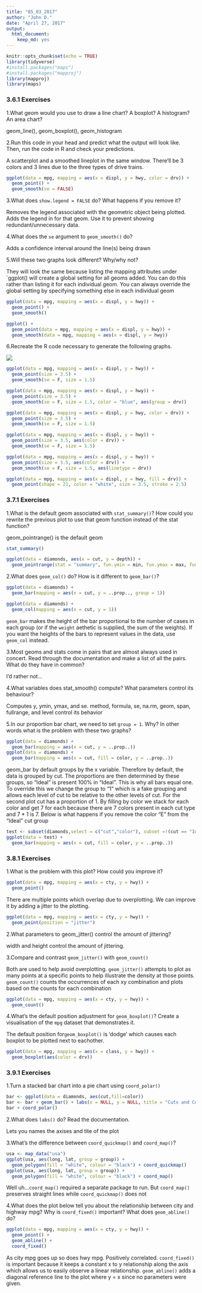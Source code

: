```yaml
---
title: "05_03_2017"
author: "John D."
date: "April 27, 2017"
output: 
  html_document: 
    keep_md: yes
---
```


```r
knitr::opts_chunk$set(echo = TRUE)
library(tidyverse)
#install.packages("maps")
#install.packages("mapproj")
library(mapproj)
library(maps)
```

### 3.6.1 Exercises  

1.What geom would you use to draw a line chart? A boxplot? A histogram? An area chart?

geom_line(), geom_boxplot(), geom_histogram

2.Run this code in your head and predict what the output will look like. Then, run the code in R and check your predictions.

A scatterplot and a smoothed lineplot in the same window. There'll be 3 colors and 3 lines due to the three types of drive trains.

```r
ggplot(data = mpg, mapping = aes(x = displ, y = hwy, color = drv)) + 
  geom_point() + 
  geom_smooth(se = FALSE)
```

3.What does `show.legend = FALSE` do? What happens if you remove it?

Removes the legend associated with the geometric object being plotted. Adds the legend in for that geom. Use it to prevent showing redundant/unnecessary data.

4.What does the `se` argument to `geom_smooth()` do?

Adds a confidence interval around the line(s) being drawn

5.Will these two graphs look different? Why/why not?

They will look the same because listing the mapping attributes under `ggplot() will create a global setting for all geoms added. You can do this rather than listing it for each individual geom. You can always override the global setting by specifying something else in each individual geom

```r
ggplot(data = mpg, mapping = aes(x = displ, y = hwy)) + 
  geom_point() + 
  geom_smooth()

ggplot() + 
  geom_point(data = mpg, mapping = aes(x = displ, y = hwy)) + 
  geom_smooth(data = mpg, mapping = aes(x = displ, y = hwy))
```

6.Recreate the R code necessary to generate the following graphs.

![](05_03_2017_files/Examples.PNG)

```r
ggplot(data = mpg, mapping = aes(x = displ, y = hwy)) +
  geom_point(size = 3.5) +
  geom_smooth(se = F, size = 1.5)

ggplot(data = mpg, mapping = aes(x = displ, y = hwy)) +
  geom_point(size = 3.5) +
  geom_smooth(se = F, size = 1.5, color = "blue", aes(group = drv))

ggplot(data = mpg, mapping = aes(x = displ, y = hwy, color = drv)) +
  geom_point(size = 3.5) +
  geom_smooth(se = F, size = 1.5)

ggplot(data = mpg, mapping = aes(x = displ, y = hwy)) +
  geom_point(size = 3.5, aes(color = drv)) +
  geom_smooth(se = F, size = 1.5)

ggplot(data = mpg, mapping = aes(x = displ, y = hwy)) +
  geom_point(size = 3.5, aes(color = drv)) +
  geom_smooth(se = F, size = 1.5, aes(linetype = drv))

ggplot(data = mpg, mapping = aes(x = displ, y = hwy, fill = drv)) +
  geom_point(shape = 21, color = "white", size = 3.5, stroke = 2.5)
```

### 3.7.1 Exercises 

1.What is the default geom associated with `stat_summary()`? How could you rewrite the previous plot to use that geom function instead of the stat function?

geom_pointrange() is the default geom

```r
stat_summary()

ggplot(data = diamonds, aes(x = cut, y = depth)) + 
  geom_pointrange(stat = "summary", fun.ymin = min, fun.ymax = max, fun.y = median)
```

2.What does `geom_col()` do? How is it different to `geom_bar()`?

```r
ggplot(data = diamonds) + 
  geom_bar(mapping = aes(x = cut, y = ..prop.., group = 1))

ggplot(data = diamonds) + 
  geom_col(mapping = aes(x = cut, y = 1))
```

`geom_bar` makes the height of the bar proportional to the number of cases in each group (or if the `weight` aethetic is supplied, the sum of the weights). If you want the heights of the bars to represent values in the data, use `geom_col` instead.

3.Most geoms and stats come in pairs that are almost always used in concert. Read through the documentation and make a list of all the pairs. What do they have in common?

I'd rather not...

4.What variables does stat_smooth() compute? What parameters control its behaviour?

Computes y, ymin, ymax, and se. method, formula, se, na.rm, geom, span, fullrange, and level control its behavior

5.In our proportion bar chart, we need to set `group = 1`. Why? In other words what is the problem with these two graphs?

```r
ggplot(data = diamonds) + 
  geom_bar(mapping = aes(x = cut, y = ..prop..))
ggplot(data = diamonds) + 
  geom_bar(mapping = aes(x = cut, fill = color, y = ..prop..))
```

geom_bar by default groups by the x variable. Therefore by default, the data is grouped by cut. The proportions are then determined by these groups, so "Ideal" is present 100% in "Ideal". This is why all bars equal one. To override this we change the group to "1" which is a fake grouping and allows each level of cut to be relative to the other levels of cut. For the second plot cut has a proportion of 1. By filling by color we stack for each color and get 7 for each because there are 7 colors present in each cut type and 7 * 1 is 7. Below is what happens if you remove the color "E" from the "Ideal" cut group

```r
test <- subset(diamonds,select = c("cut","color"), subset =!(cut == "Ideal" & color == "E"))
ggplot(data = test) + 
  geom_bar(mapping = aes(x = cut, fill = color, y = ..prop..))
```

### 3.8.1 Exercises

1.What is the problem with this plot? How could you improve it?

```r
ggplot(data = mpg, mapping = aes(x = cty, y = hwy)) + 
  geom_point()
```

There are multiple points which overlap due to overplotting. We can improve it by adding a jitter to the plotting.

```r
ggplot(data = mpg, mapping = aes(x = cty, y = hwy)) + 
  geom_point(position = "jitter")
```

2.What parameters to geom_jitter() control the amount of jittering?

width and height control the amount of jittering.

3.Compare and contrast `geom_jitter()` with `geom_count()`

Both are used to help avoid overplotting. `geom_jitter()` attempts to plot as many points at a specific points to help illustrate the density at those points. `geom_count()` counts the occurrences of each xy combination and plots based on the counts for each combination

```r
ggplot(data = mpg, mapping = aes(x = cty, y = hwy)) + 
  geom_count()
```

4.What’s the default position adjustment for `geom_boxplot()`? Create a visualisation of the `mpg` dataset that demonstrates it.

The default position for`geom_boxplot()` is 'dodge' which causes each boxplot to be plotted next to eachother.
```r
ggplot(data = mpg, mapping = aes(x = class, y = hwy)) +
  geom_boxplot(aes(color = drv))
```

### 3.9.1 Exercises

1.Turn a stacked bar chart into a pie chart using `coord_polar()`

```r
bar <- ggplot(data = diamonds, aes(cut,fill=color))
bar <- bar + geom_bar() + labs(x = NULL, y = NULL, title = "Cuts and Colors")
bar + coord_polar()
```

2.What does `labs()` do? Read the documentation.

Lets you names the axises and tite of the plot

3.What’s the difference between `coord_quickmap()` and `coord_map()`?

```r
usa <- map_data("usa")
ggplot(usa, aes(long, lat, group = group)) +
  geom_polygon(fill = "white", colour = "black") + coord_quickmap()
ggplot(usa, aes(long, lat, group = group)) +
  geom_polygon(fill = "white", colour = "black") + coord_map()
```

Well uh...`coord_map()` required a separate package to run. But `coord_map()` preserves straight lines while `coord_quickmap()` does not

4.What does the plot below tell you about the relationship between city and highway mpg? Why is `coord_fixed()` important? What does `geom_abline()` do?

```r
ggplot(data = mpg, mapping = aes(x = cty, y = hwy)) +
  geom_point() + 
  geom_abline() +
  coord_fixed()
```

As city mpg goes up so does hwy mpg. Positively correlated. `coord_fixed()` is important because it keeps a constant x to y relationship along the axis which allows us to easily observe a linear relationship. `geom_abline()` adds a diagonal reference line to the plot where y = x since no parameters were given.